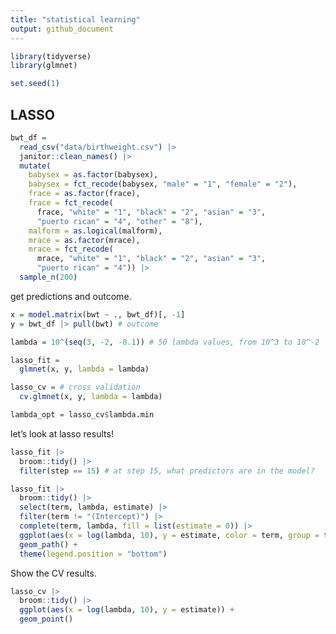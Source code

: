 ```yaml
---
title: "statistical learning"
output: github_document
---
```




```r
library(tidyverse)
library(glmnet)

set.seed(1)
```

## LASSO

```r
bwt_df = 
  read_csv("data/birthweight.csv") |> 
  janitor::clean_names() |>
  mutate(
    babysex = as.factor(babysex),
    babysex = fct_recode(babysex, "male" = "1", "female" = "2"),
    frace = as.factor(frace),
    frace = fct_recode(
      frace, "white" = "1", "black" = "2", "asian" = "3", 
      "puerto rican" = "4", "other" = "8"),
    malform = as.logical(malform),
    mrace = as.factor(mrace),
    mrace = fct_recode(
      mrace, "white" = "1", "black" = "2", "asian" = "3", 
      "puerto rican" = "4")) |> 
  sample_n(200)
```

get predictions and outcome.

```r
x = model.matrix(bwt ~ ., bwt_df)[, -1]
y = bwt_df |> pull(bwt) # outcome
```

```r
lambda = 10^(seq(3, -2, -0.1)) # 50 lambda values, from 10^3 to 10^-2

lasso_fit = 
  glmnet(x, y, lambda = lambda)

lasso_cv = # cross validation
  cv.glmnet(x, y, lambda = lambda)

lambda_opt = lasso_cv$lambda.min
```

let's look at lasso results!

```r
lasso_fit |>
  broom::tidy() |>
  filter(step == 15) # at step 15, what predictors are in the model?
```

```r
lasso_fit |>
  broom::tidy() |>
  select(term, lambda, estimate) |>
  filter(term != "(Intercept)") |>
  complete(term, lambda, fill = list(estimate = 0)) |>
  ggplot(aes(x = log(lambda, 10), y = estimate, color = term, group = term)) +
  geom_path() +
  theme(legend.position = "bottom")
```

Show the CV results.

```r
lasso_cv |>
  broom::tidy() |>
  ggplot(aes(x = log(lambda, 10), y = estimate)) +
  geom_point()
```

